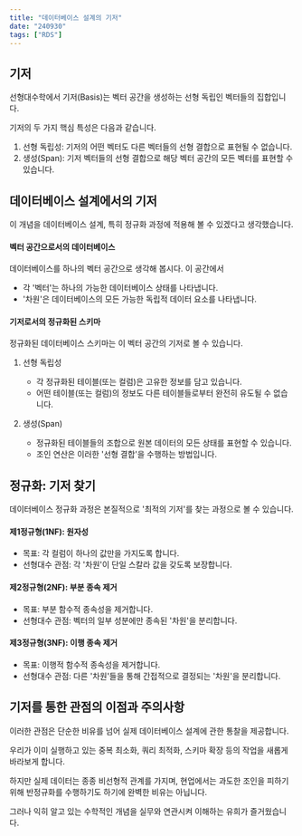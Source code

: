 ```yaml
---
title: "데이터베이스 설계의 기저"
date: "240930"
tags: ["RDS"]
---
```


## 기저

선형대수학에서 기저(Basis)는 벡터 공간을 생성하는 선형 독립인 벡터들의 집합입니다.

기저의 두 가지 핵심 특성은 다음과 같습니다.

1. 선형 독립성: 기저의 어떤 벡터도 다른 벡터들의 선형 결합으로 표현될 수 없습니다.
2. 생성(Span): 기저 벡터들의 선형 결합으로 해당 벡터 공간의 모든 벡터를 표현할 수 있습니다.

## 데이터베이스 설계에서의 기저

이 개념을 데이터베이스 설계, 특히 정규화 과정에 적용해 볼 수 있겠다고 생각했습니다.

#### 벡터 공간으로서의 데이터베이스

데이터베이스를 하나의 벡터 공간으로 생각해 봅시다. 이 공간에서

- 각 '벡터'는 하나의 가능한 데이터베이스 상태를 나타냅니다.
- '차원'은 데이터베이스의 모든 가능한 독립적 데이터 요소를 나타냅니다.

#### 기저로서의 정규화된 스키마

정규화된 데이터베이스 스키마는 이 벡터 공간의 기저로 볼 수 있습니다.

1. 선형 독립성

   - 각 정규화된 테이블(또는 컬럼)은 고유한 정보를 담고 있습니다.
   - 어떤 테이블(또는 컬럼)의 정보도 다른 테이블들로부터 완전히 유도될 수 없습니다.

2. 생성(Span)
   - 정규화된 테이블들의 조합으로 원본 데이터의 모든 상태를 표현할 수 있습니다.
   - 조인 연산은 이러한 '선형 결합'을 수행하는 방법입니다.

## 정규화: 기저 찾기

데이터베이스 정규화 과정은 본질적으로 '최적의 기저'를 찾는 과정으로 볼 수 있습니다.

#### 제1정규형(1NF): 원자성

- 목표: 각 컬럼이 하나의 값만을 가지도록 합니다.
- 선형대수 관점: 각 '차원'이 단일 스칼라 값을 갖도록 보장합니다.

#### 제2정규형(2NF): 부분 종속 제거

- 목표: 부분 함수적 종속성을 제거합니다.
- 선형대수 관점: 벡터의 일부 성분에만 종속된 '차원'을 분리합니다.

#### 제3정규형(3NF): 이행 종속 제거

- 목표: 이행적 함수적 종속성을 제거합니다.
- 선형대수 관점: 다른 '차원'들을 통해 간접적으로 결정되는 '차원'을 분리합니다.

## 기저를 통한 관점의 이점과 주의사항

이러한 관점은 단순한 비유를 넘어 실제 데이터베이스 설계에 관한 통찰을 제공합니다.

우리가 이미 실행하고 있는 중복 최소화, 쿼리 최적화, 스키마 확장 등의 작업을 새롭게 바라보게 합니다.

하지만 실제 데이터는 종종 비선형적 관계를 가지며, 현업에서는 과도한 조인을 피하기 위해 반정규화를 수행하기도 하기에 완벽한 비유는 아닙니다.

그러나 익히 알고 있는 수학적인 개념을 실무와 연관시켜 이해하는 유희가 즐거웠습니다.
